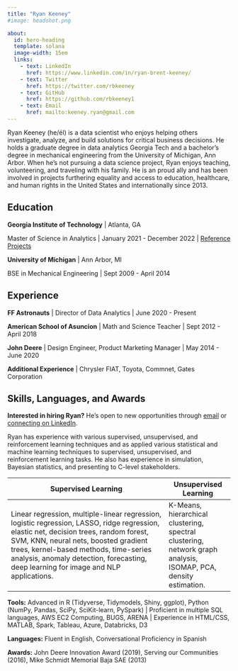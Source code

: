 ```yaml
---
title: "Ryan Keeney"
#image: headshot.png

about:
  id: hero-heading
  template: solana
  image-width: 15em
  links:
    - text: LinkedIn
      href: https://www.linkedin.com/in/ryan-brent-keeney/
    - text: Twitter
      href: https://twitter.com/rbkeeney
    - text: GitHub
      href: https://github.com/rbkeeney1
    - text: Email
      href: mailto:keeney.ryan@gmail.com
---
```


::: {#hero-heading}
Ryan Keeney (he/él) is a data scientist who enjoys helping others investigate, analyze, and build solutions for critical business decisions. He holds a graduate degree in data analytics Georgia Tech and a bachelor's degree in mechanical engineering from the University of Michigan, Ann Arbor. When he's not pursuing a data science project, Ryan enjoys teaching, volunteering, and traveling with his family. He is an proud ally and has been involved in projects furthering equality and access to education, healthcare, and human rights in the United States and internationally since 2013.
:::

## Education

**Georgia Institute of Technology** \| Atlanta, GA

Master of Science in Analytics \| January 2021 - December 2022 \| [Reference Projects](https://github.com/rbkeeney1/quartoblog/tree/master/downloads "A sample of projects from Georgia Tech")

**University of Michigan** \| Ann Arbor, MI

BSE in Mechanical Engineering \| Sept 2009 - April 2014

## Experience

**FF Astronauts** \| Director of Data Analytics \| June 2020 - Present

**American School of Asuncion** \| Math and Science Teacher \| Sept 2012 - April 2018

**John Deere** \| Design Engineer, Product Marketing Manager \| May 2014 - June 2020

**Additional Experience** \| Chrysler FIAT, Toyota, Commnet, Gates Corporation

## Skills, Languages, and Awards

**Interested in hiring Ryan?** He's open to new opportunities through [email](mailto:keeney.ryan@gmail.com "keeney.ryan@gmail.com") or [connecting on LinkedIn](https://www.linkedin.com/in/ryan-brent-keeney/ "linkedin").

Ryan has experience with various supervised, unsupervised, and reinforcement learning techniques and as applied various statistical and machine learning techniques to supervised, unsupervised, and reinforcement learning tasks. He also has experience in simulation, Bayesian statistics, and presenting to C-level stakeholders.

| Supervised Learning                                                                                                                                                                                                                                                                                               | Unsupervised Learning                                                                                           |
|---------------------------------------------------|---------------------|
| Linear regression, multiple-linear regression, logistic regression, LASSO, ridge regression, elastic net, decision trees, random forest, SVM, KNN, neural nets, boosted gradient trees, kernel-based methods, time-series analysis, anomaly detection, forecasting, deep learning for image and NLP applications. | K-Means, hierarchical clustering, spectral clustering, network graph analysis, ISOMAP, PCA, density estimation. |

**Tools:** Advanced in R (Tidyverse, Tidymodels, Shiny, ggplot), Python (NumPy, Pandas, SciPy, SciKit-learn, PySpark) \| Proficient in multiple SQL languages, AWS EC2 Computing, BUGS, ARENA \| Experience in HTML/CSS, MATLAB, Spark, Tableau, Azure, Databricks, D3

**Languages:** Fluent in English, Conversational Proficiency in Spanish

**Awards:** John Deere Innovation Award (2019), Serving our Communities (2016), Mike Schmidt Memorial Baja SAE (2013)

